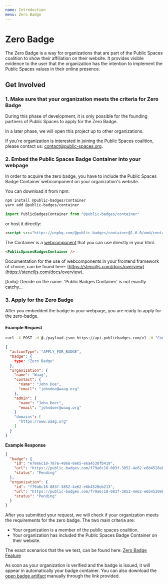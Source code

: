 ```yaml
---
name: Introduction
menu: Zero Badge
---
```


# Zero Badge

The Zero Badge is a way for organizations that are part of the Public
Spaces coalition to show their affiliation on their website. It provides
visible evidence to the user that the organization has the intention to
implement the Public Spaces values in their online presence.

## Get Involved


### 1. Make sure that your organization meets the criteria for Zero Badge

During this phase of development, it is only possible for the founding
partners of Public Spaces to apply for the Zero Badge.

In a later phase, we will open this project up to other organizations.

If you're organization is interested in joining the Public Spaces coalition,
please contact us: [contact@public-spaces.org](contact@public-spaces.org).


### 2. Embed the Public Spaces Badge Container into your webpage

In order to acquire the zero badge, you have to include the Public Spaces
Badge Container webcomponent on your organization's website.

You can download it from npm:


```bash
npm install @public-badges/container
yarn add @public-badges/container
```

```js
import PublicBadgesContainer from "@public-badges/container"
```

or host it directly:

```html
<script src="https://unpkg.com/@public-badges/container@1.0.0/umd/container.production.min.js" async></script>
```

The Container is a [webcomponent](https://www.webcomponents.org/introduction)
that you can use directly in your html.

```html
<PublicSpacesBadgesContainer />
```

Documentation for the use of webcomponents in your frontend framework of choice,
can be found here: [https://stenciljs.com/docs/overview](https://stenciljs.com/docs/overview).


[todo]: Decide on the name. 'Public Badges Container' is not exactly
catchy...

### 3. Apply for the Zero Badge

After you embedded the badge in your webpage, you are ready to apply for
the zero-badge. 

#### Example Request

```bash
curl -X POST -d @./payload.json https://api.publicbadges.com/v1 -H "Content-Type: application/json"
```

```json
{
  "actionType": "APPLY_FOR_BADGE",
  "badge": {
    type: "Zero Badge"
  },
  "organization": {
    "name": "Waag",
    "contact": {
      "name": "John Doe",
      "email": "johndoe@waag.org"
    },
    "admin": {
      "name": "John Doer",
      "email": "johndoer@waag.org"
    }
    "domains": [
      "https://www.waag.org"
    ]
  }
}
```

**Example Response**

```json
{
  "badge": {
    "id": "e79a6c18-787e-4868-8e65-e6a4530fb419",
    "url": "https://public-badges.com/f79a6c18-083f-3852-4e62-e6b4520eb213/e79a6c18-787e-4868-8e65-e6a4530fb419",
    "status": "Pending"
  },
  "organization": {
    "id": "f79a6c18-083f-3852-4e62-e6b4520eb213",
    "url": "https://public-badges.com/f79a6c18-083f-3852-4e62-e6b4520eb213",
    "status": "Pending"
  }
}
```

After you submitted your request, we will check if your organization meets the
requirements for the zero badge. The two main criteria are:

- Your organization is a member of the public spaces coalition.
- Your organization has included the Public Spaces Badge Container on their
website.

The exact scenarios that the we test, can be found here: [Zero Badge Feature](/src-feature)

As soon as your organization is verified and the badge is issued, it will appear in automatically your badge
container. You can also download the [open badge artifact]() manually through
the link provided.